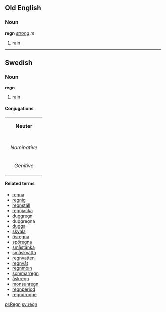 ==Old English==
===Noun===
'''regn''' ''[[Wiktionary Appendix:Old English strong declension|strong]] m''

#[[rain]]
----
==Swedish==
===Noun===
'''regn'''
#[[rain]]
====Conjugations====
{| border=1 cellspacing=0 
| bgcolor=#FFFFF0 colspan=5 align=center | '''Neuter''' 
|- 
|- bgcolor=#FFFFF0 align=center 
! rowspan=2 | 
| colspan=2 width=105 | ''Singular'' 
| colspan=2 | ''Plural'' 
|- bgcolor=#FFFFF0 align=center 
| width=105 | ''Indefinite'' 
| width=105 | ''Definite'' 
| width=105 | ''Indefinite'' 
|  width=105 | ''Definite'' 
|- align=center 
| width=105 bgcolor=#FFFFF0 | ''Nominative'' 
| [[regn]] 
| [[regnet]] 
| [[regn]] 
| [[regnen]] 
|- align=center 
| width=105 bgcolor=#FFFFF0 | ''Genitive'' 
| [[regns]] 
| [[regnets]] 
| [[regns]] 
| [[regnens]] 
|} 
====Related terms====
*[[regna]]
*[[regnig]]
*[[regnställ]]
*[[regnjacka]]
*[[duggregn]]
*[[duggregna]]
*[[dugga]]
*[[skvala]]
*[[ösregna]]
*[[spöregna]]
*[[småstänka]]
*[[småskvätta]]
*[[regnvatten]]
*[[regnvåt]]
*[[regnmoln]]
*[[sommarregn]]
*[[åskregn]]
*[[monsunregn]]
*[[regnperiod]]
*[[regndroppe]]
[[pl:Regn]]
[[sv:regn]]